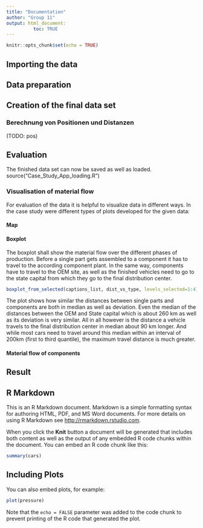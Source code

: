 ```yaml
---
title: "Documentation"
author: "Group 11"
output: html_document:
          toc: TRUE
---
```


```r
knitr::opts_chunk$set(echo = TRUE)
```

## Importing the data

## Data preparation

## Creation of the final data set





### Berechnung von Positionen und Distanzen

(TODO: pos)


## Evaluation



The finished data set can now be saved as well as loaded.
source("Case_Study_App_loading.R")


### Visualisation of material flow

For evaluation of the data it is helpful to visualize data in different ways. In the case study were different types of plots developed for the given data:

#### Map




#### Boxplot

The boxplot shall show the material flow over the different phases of production. Before a single part gets assembled to a component it has to travel to the according component plant. In the same way, components have to travel to the OEM site, as well as the finished vehicles need to go to the state capital from which they go to the final distribution center. 

```r
boxplot_from_selected(captions_list, dist_vs_type, levels_selected=1:4) 
```

The plot shows how similar the distances between single parts and components are both in median as well as deviation. Even the median of the distances between the OEM and State capital which is about 260 km as well as its deviation is very similar. All in all however is the distance a vehicle travels to the final distribution center in median about 90 km longer. And while most cars need to travel around this median within an interval of 200km (first to third quantile), the maximum travel distance is much greater.


#### Material flow of components



## Result


## R Markdown

This is an R Markdown document. Markdown is a simple formatting syntax for authoring HTML, PDF, and MS Word documents. For more details on using R Markdown see <http://rmarkdown.rstudio.com>.

When you click the **Knit** button a document will be generated that includes both content as well as the output of any embedded R code chunks within the document. You can embed an R code chunk like this:

```r
summary(cars)
```

## Including Plots

You can also embed plots, for example:

```r
plot(pressure)
```

Note that the `echo = FALSE` parameter was added to the code chunk to prevent printing of the R code that generated the plot.
